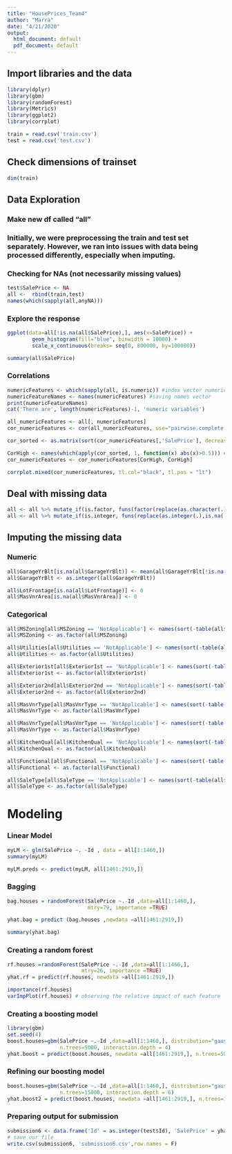---
title: "HousePrices_Team4"
author: "Marra"
date: "4/21/2020"
output:
  html_document: default
  pdf_document: default
---

## Import libraries and the data

```{r}
library(dplyr)
library(gbm)
library(randomForest)
library(Metrics)
library(ggplot2)
library(corrplot)

train = read.csv('train.csv')
test = read.csv('test.csv')

```

## Check dimensions of trainset

```{r}
dim(train)
```

## Data Exploration

### Make new df called "all"
### Initially, we were preprocessing the train and test set separately. However, we ran into issues with data being processed differently, especially when imputing.


### Checking for NAs (not necessarily missing values)
```{r}
test$SalePrice <- NA
all <-  rbind(train,test)
names(which(sapply(all,anyNA)))
```


### Explore the response

```{r}
ggplot(data=all[!is.na(all$SalePrice),], aes(x=SalePrice)) +
        geom_histogram(fill="blue", binwidth = 10000) +
        scale_x_continuous(breaks= seq(0, 800000, by=100000))
```
```{r}
summary(all$SalePrice)
```

### Correlations
```{r}
numericFeatures <- which(sapply(all, is.numeric)) #index vector numeric variables
numericFeatureNames <- names(numericFeatures) #saving names vector 
print(numericFeatureNames)
cat('There are', length(numericFeatures)-1, 'numeric variables')
```

```{r}
all_numericFeatures <- all[, numericFeatures]
cor_numericFeatures <- cor(all_numericFeatures, use="pairwise.complete.obs")

cor_sorted <- as.matrix(sort(cor_numericFeatures[,'SalePrice'], decreasing = TRUE))

CorHigh <- names(which(apply(cor_sorted, 1, function(x) abs(x)>0.5))) # select a threshold for correlation
cor_numericFeatures <- cor_numericFeatures[CorHigh, CorHigh]

corrplot.mixed(cor_numericFeatures, tl.col="black", tl.pos = "lt")
```

## Deal with missing data


```{r}
all <- all %>% mutate_if(is.factor, funs(factor(replace(as.character(.), is.na(.), "NotApplicable"))))
all <- all %>% mutate_if(is.integer, funs(replace(as.integer(.),is.na(.), 0)))
```


## Imputing the missing data

### Numeric

```{r}
all$GarageYrBlt[is.na(all$GarageYrBlt)] <- mean(all$GarageYrBlt[!is.na(all$GarageYrBlt)])
all$GarageYrBlt <- as.integer((all$GarageYrBlt))

all$LotFrontage[is.na(all$LotFrontage)] <- 0
all$MasVnrArea[is.na(all$MasVnrArea)] <- 0
```

### Categorical
```{r}
all$MSZoning[all$MSZoning == 'NotApplicable'] <- names(sort(-table(all$MSZoning)))[1]
all$MSZoning <- as.factor(all$MSZoning)

all$Utilities[all$Utilities == 'NotApplicable'] <- names(sort(-table(all$Utilities)))[1]
all$Utilities <- as.factor(all$Utilities)

all$Exterior1st[all$Exterior1st == 'NotApplicable'] <- names(sort(-table(all$Exterior1st)))[1]
all$Exterior1st <- as.factor(all$Exterior1st)

all$Exterior2nd[all$Exterior2nd == 'NotApplicable'] <- names(sort(-table(all$Exterior2nd)))[1]
all$Exterior2nd <- as.factor(all$Exterior2nd)

all$MasVnrType[all$MasVnrType == 'NotApplicable'] <- names(sort(-table(all$MasVnrType)))[1]
all$MasVnrType <- as.factor(all$MasVnrType)

all$MasVnrType[all$MasVnrType == 'NotApplicable'] <- names(sort(-table(all$MasVnrType)))[1]
all$MasVnrType <- as.factor(all$MasVnrType)

all$KitchenQual[all$KitchenQual == 'NotApplicable'] <- names(sort(-table(all$KitchenQual)))[1]
all$KitchenQual <- as.factor(all$KitchenQual)

all$Functional[all$Functional == 'NotApplicable'] <- names(sort(-table(all$Functional)))[1]
all$Functional <- as.factor(all$Functional)

all$SaleType[all$SaleType == 'NotApplicable'] <- names(sort(-table(all$SaleType)))[1]
all$SaleType <- as.factor(all$SaleType)
```

# Modeling

### Linear Model
```{r}
myLM <- glm(SalePrice ~. -Id , data = all[1:1460,])
summary(myLM)

myLM.preds <- predict(myLM, all[1461:2919,]) 

```

### Bagging 

```{r}
bag.houses = randomForest(SalePrice ~.-Id ,data=all[1:1460,],
                          mtry=79, importance =TRUE)

yhat.bag = predict (bag.houses ,newdata =all[1461:2919,])

summary(yhat.bag)
```

### Creating a random forest
```{r}
rf.houses =randomForest(SalePrice ~.-Id ,data=all[1:1460,],
                        mtry=26, importance =TRUE)
yhat.rf = predict(rf.houses, newdata =all[1461:2919,])

importance(rf.houses) 
varImpPlot(rf.houses) # observing the relative impact of each feature
```

### Creating a boosting model
```{r}
library(gbm)
set.seed(4)
boost.houses=gbm(SalePrice ~.-Id ,data=all[1:1460,], distribution="gaussian",
                 n.trees=5000, interaction.depth = 4)
yhat.boost = predict(boost.houses, newdata =all[1461:2919,], n.trees=5000)
```

### Refining our boosting model
```{r}
boost.houses=gbm(SalePrice ~.-Id ,data=all[1:1460,], distribution="gaussian",
                 n.trees=15000, interaction.depth = 6)
yhat.boost2 = predict(boost.houses, newdata =all[1461:2919,], n.trees=15000)
```

### Preparing output for submission
```{r}
submission6 <- data.frame('Id' = as.integer(test$Id), 'SalePrice' = yhat.boost2)
# save our file
write.csv(submission6, 'submission6.csv',row.names = F)
```

